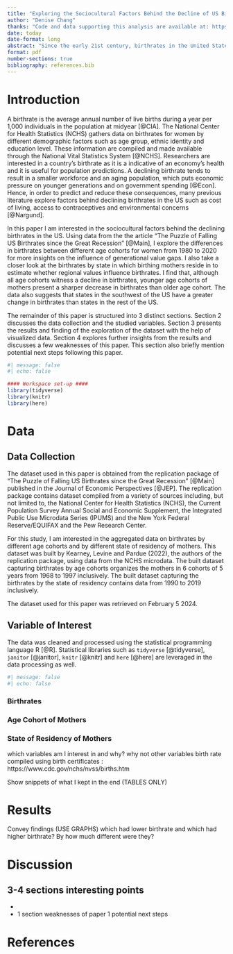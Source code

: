 ```yaml
---
title: "Exploring the Sociocultural Factors Behind the Decline of US Birthrates "
author: "Denise Chang"
thanks: "Code and data supporting this analysis are available at: https://github.com/DeniseChang9/Covid-19_Cases.git "
date: today
date-format: long
abstract: "Since the early 21st century, birthrates in the United States have been steadily declining. This paper uses data from the American Economic Association to investigate the decline in birthrates in the US and to explore potential factors behind this phenomenon. Based on the exploration of the data, there is strong evidence that the differences in women's sociocultural values between generational groups are key players behind the decline of US birthrates since 2007. The results of this study are significant, as a country's birthrate is indicative its economic development, social dynamics and policy development."
format: pdf
number-sections: true
bibliography: references.bib
---
```


# Introduction 
A birthrate is the average annual number of live births during a year per 1,000 individuals in the population at midyear [@CIA]. The National Center for Health Statistics (NCHS) gathers data on birthrates for women by different demographic factors such as age group, ethnic identity and education level. These information are compiled and made available through the National Vital Statistics System [@NCHS]. Researchers are interested in a country's birthrate as it is a indicative of an economy's health and it is useful for population predictions. A declining birthrate tends to result in a smaller workforce and an aging population, which puts economic pressure on younger generations and on government spending [@Econ]. Hence, in order to predict and reduce these consequences, many previous literature explore factors behind declining birthrates in the US such as cost of living, access to contraceptives and environmental concerns [@Nargund].

In this paper I am interested in the sociocultural factors behind the declining birthrates in the US. Using data from the the article "The Puzzle of Falling US Birthrates since the Great Recession" [@Main], I explore the differences in birthrates between different age cohorts for women from 1980 to 2020 for more insights on the influence of generational value gaps. I also take a closer look at the birthrates by state in which birthing mothers reside in to estimate whether regional values influence birthrates. I find that, although all age cohorts witness a decline in birthrates, younger age cohorts of mothers present a sharper decrease in birthrates than older age cohort. The data also suggests that states in the southwest of the US have a greater change in birthrates than states in the rest of the US. 

The remainder of this paper is structured into 3 distinct sections. Section 2 discusses the data collection and the studied variables. Section 3 presents the results and finding of the exploration of the dataset with the help of visualized data. Section 4 explores further insights from the results and discusses a few weaknesses of this paper. This section also briefly mention potential next steps following this paper. 

```r
#| message: false
#| echo: false

#### Workspace set-up ####
library(tidyverse)
library(knitr)
library(here)
```

# Data
## Data Collection
The dataset used in this paper is obtained from the replication package of "The Puzzle of Falling US Birthrates since the Great Recession" [@Main] published in the Journal of Economic Perspectives [@JEP]. The replication package contains dataset compiled from a variety of sources including, but not limited to, the National Center for Health Statistics (NCHS), the Current Population Survey Annual Social and Economic Supplement, the Integrated Public Use Microdata Series (IPUMS) and the New York Federal Reserve/EQUIFAX and the Pew Research Center. 

For this study, I am interested in the aggregated data on birthrates by different age cohorts and by different state of residency of mothers. This dataset was built by Kearney, Levine and Pardue (2022), the authors of the replication package, using data from the NCHS microdata. The built dataset capturing birthrates by age cohorts organizes the mothers in 6 cohorts of 5 years from 1968 to 1997 inclusively. The built dataset capturing the birthrates by the state of residency contains data from 1990 to 2019 inclusively. 

The dataset used for this paper was retrieved on February 5 2024.

## Variable of Interest
The data was cleaned and processed using the statistical programming language R [@R]. Statistical libraries such as `tidyverse` [@tidyverse], `janitor` [@janitor], `knitr` [@knitr] and `here` [@here] are leveraged in the data processing as well.

```r
#| message: false
#| echo: false


```


### Birthrates
### Age Cohort of Mothers
### State of Residency of Mothers
which variables am I interest in and why?
why not other variables
birth rate compiled using birth certificates :
https://www.cdc.gov/nchs/nvss/births.htm 

Show snippets of what I kept in the end (TABLES ONLY)

# Results
Convey findings (USE GRAPHS)
which had lower birthrate and which had higher birthrate?
By how much different were they?

# Discussion
3-4 sections interesting points
- 
- 
- 
1 section weaknesses of paper
1 potential next steps

# References
